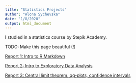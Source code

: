 ```yaml
---
title: "Statistics Projects"
author: "Alona Sychevska"
date: "1/8/2020"
output: html_document
---
```


I studied in a statistics course by Stepik Academy.

TODO: Make this page beautiful (!)

[Report 1: Intro to R Markdown](stepik_report1.html)

[Report 2: Intro to Exploratory Data Analysis](stepik_report_2.html)

[Report 3: Central limit theorem, qq-plots, confidence intervals](stepik_report_3.html)